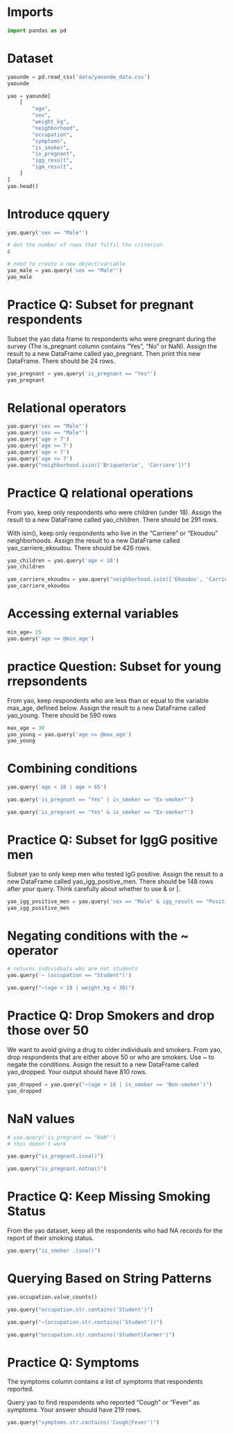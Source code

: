 # Imports

```python
import pandas as pd
```

# Dataset

```python
yaounde = pd.read_csv('data/yaounde_data.csv')
yaounde
```


```python
yao = yaounde[
    [
        "age",
        "sex",
        "weight_kg",
        "neighborhood",
        "occupation",
        "symptoms",
        "is_smoker",
        "is_pregnant",
        "igg_result",
        "igm_result",
    ]
]
yao.head()
```

# Introduce qquery


```python
yao.query('sex == "Male"')
```

```python
# Get the number of rows that fulfil the criterion
c
```

```python
# need to create a new object/variable
yao_male = yao.query('sex == "Male"')
yao_male
```

# Practice Q: Subset for pregnant respondents
Subset the yao data frame to respondents who were pregnant during the survey (The is_pregnant column contains “Yes”, “No” or NaN). Assign the result to a new DataFrame called yao_pregnant. Then print this new DataFrame. There should be 24 rows.


```python
yao_pregnant = yao.query('is_pregnant == "Yes"')
yao_pregnant
```

# Relational operators

```python
yao.query('sex == "Male"')
yao.query('sex == "Male"')
yao.query('age > 7')
yao.query('age >= 7')
yao.query('age < 7')
yao.query('age <= 7')
yao.query("neighborhood.isin(['Briqueterie', 'Carriere'])")
```

# Practice Q relational operations
From yao, keep only respondents who were children (under 18). Assign the result to a new DataFrame called yao_children. There should be 291 rows.

With isin(), keep only respondents who live in the “Carriere” or “Ekoudou” neighborhoods. Assign the result to a new DataFrame called yao_carriere_ekoudou. There should be 426 rows.


```python
yao_children = yao.query('age < 18')
yao_children
```


```python
yao_carriere_ekoudou = yao.query("neighborhood.isin(['Ekoudou', 'Carriere'])")
yao_carriere_ekoudou
```

# Accessing external variables


```python
min_age= 25
yao.query('age >= @min_age')
```

# practice Question: Subset  for young rrepsondents
From yao, keep respondents who are less than or equal to the variable max_age, defined below. Assign the result to a new DataFrame called yao_young. There should be 590 rows

```python
max_age = 30
yao_young = yao.query('age <= @max_age')
yao_young
```

# Combining conditions

```python
yao.query('age < 18 | age > 65')
```

```python
yao.query('is_pregnant == "Yes" | is_smoker == "Ex-smoker"')
```
```python
yao.query('is_pregnant == "Yes" & is_smoker == "Ex-smoker"')
```

# Practice Q: Subset for IggG positive men

Subset yao to only keep men who tested IgG positive. Assign the result to a new DataFrame called yao_igg_positive_men. There should be 148 rows after your query. Think carefully about whether to use & or |.
```python
yao_igg_positive_men = yao.query('sex == "Male" & igg_result == "Positive"')
yao_igg_positive_men
```

# Negating conditions with the ~ operator

```python
# returns individuals who are not students
yao.query('~ (occupation == "Student")')
```

```python
yao.query("~(age < 18 | weight_kg < 30)")
```

# Practice Q: Drop Smokers and drop those over 50
We want to avoid giving a drug to older individuals and smokers. From yao, drop respondents that are either above 50 or who are smokers. Use ~ to negate the conditions. Assign the result to a new DataFrame called yao_dropped. Your output should have 810 rows.


```python
yao_dropped = yao.query("~(age > 18 | is_smoker == 'Non-smoker')")
yao_dropped
```

# NaN values


```python
# yao.query('is_pregrant == "NaN"')
# this doesn't work
```


```python
yao.query("is_pregnant.isna()") 
```


```python
yao.query("is_pregnant.notna()") 
```

# Practice Q: Keep Missing Smoking Status
From the yao dataset, keep all the respondents who had NA records for the report of their smoking status.


```python
yao.query("is_smoker .isna()") 
```

# Querying Based on String Patterns

```python
yao.occupation.value_counts()
```


```python
yao.query("occupation.str.contains('Student')")
```


```python
yao.query("~(occupation.str.contains('Student'))")
```


```python
yao.query("occupation.str.contains('Student|Farmer')")
```

# Practice Q: Symptoms
The symptoms column contains a list of symptoms that respondents reported.

Query yao to find respondents who reported “Cough” or “Fever” as symptoms. Your answer should have 219 rows.


```python
yao.query("symptoms.str.contains('Cough|Fever')")
```